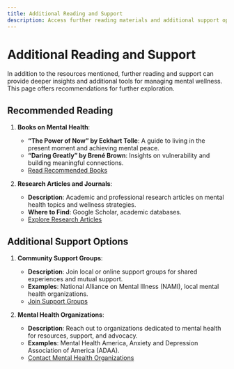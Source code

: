 ```yaml
---
title: Additional Reading and Support
description: Access further reading materials and additional support options to complement your mental wellness resources.
---
```


# Additional Reading and Support

In addition to the resources mentioned, further reading and support can provide deeper insights and additional tools for managing mental wellness. This page offers recommendations for further exploration.

## Recommended Reading

1. **Books on Mental Health**:
   - **“The Power of Now” by Eckhart Tolle**: A guide to living in the present moment and achieving mental peace.
   - **“Daring Greatly” by Brené Brown**: Insights on vulnerability and building meaningful connections.
   - [Read Recommended Books](/resources/recommended-books)

2. **Research Articles and Journals**:
   - **Description**: Academic and professional research articles on mental health topics and wellness strategies.
   - **Where to Find**: Google Scholar, academic databases.
   - [Explore Research Articles](/resources/research-articles)

## Additional Support Options

1. **Community Support Groups**:
   - **Description**: Join local or online support groups for shared experiences and mutual support.
   - **Examples**: National Alliance on Mental Illness (NAMI), local mental health organizations.
   - [Join Support Groups](/resources/support-groups)

2. **Mental Health Organizations**:
   - **Description**: Reach out to organizations dedicated to mental health for resources, support, and advocacy.
   - **Examples**: Mental Health America, Anxiety and Depression Association of America (ADAA).
   - [Contact Mental Health Organizations](/resources/mental-health-organizations)
